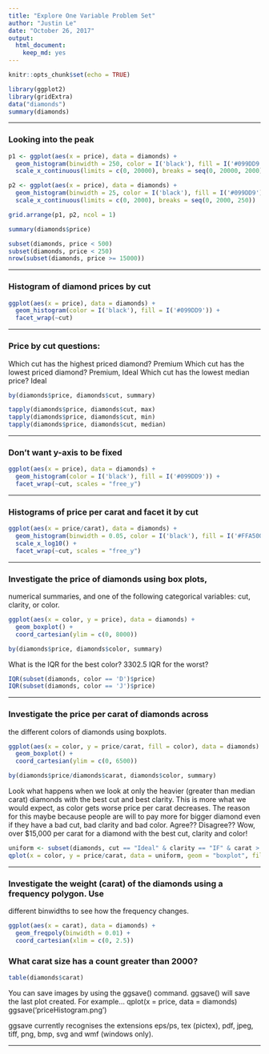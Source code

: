 ```yaml
---
title: "Explore One Variable Problem Set"
author: "Justin Le"
date: "October 26, 2017"
output: 
  html_document: 
    keep_md: yes
---
```


```r
knitr::opts_chunk$set(echo = TRUE)
```


```r
library(ggplot2)
library(gridExtra)
data("diamonds")
summary(diamonds)
```

***

### Looking into the peak

```r
p1 <- ggplot(aes(x = price), data = diamonds) +
  geom_histogram(binwidth = 250, color = I('black'), fill = I('#099DD9')) +
  scale_x_continuous(limits = c(0, 20000), breaks = seq(0, 20000, 2000))

p2 <- ggplot(aes(x = price), data = diamonds) +
  geom_histogram(binwidth = 25, color = I('black'), fill = I('#099DD9')) +
  scale_x_continuous(limits = c(0, 2000), breaks = seq(0, 2000, 250))

grid.arrange(p1, p2, ncol = 1)
```

```r
summary(diamonds$price)

subset(diamonds, price < 500)
subset(diamonds, price < 250)
nrow(subset(diamonds, price >= 15000))
```
***

### Histogram of diamond prices by cut

```r
ggplot(aes(x = price), data = diamonds) +
  geom_histogram(color = I('black'), fill = I('#099DD9')) +
  facet_wrap(~cut)
```

***

### Price by cut questions:
Which cut has the highest priced diamond? Premium
Which cut has the lowest priced diamond? Premium, Ideal
Which cut has the lowest median price? Ideal

```r
by(diamonds$price, diamonds$cut, summary)

tapply(diamonds$price, diamonds$cut, max)
tapply(diamonds$price, diamonds$cut, min)
tapply(diamonds$price, diamonds$cut, median)
```

***

### Don't want y-axis to be fixed

```r
ggplot(aes(x = price), data = diamonds) +
  geom_histogram(color = I('black'), fill = I('#099DD9')) +
  facet_wrap(~cut, scales = "free_y")
```

***

### Histograms of price per carat and facet it by cut

```r
ggplot(aes(x = price/carat), data = diamonds) +
  geom_histogram(binwidth = 0.05, color = I('black'), fill = I('#FFA500')) +
  scale_x_log10() +
  facet_wrap(~cut, scales = "free_y")
```

***

### Investigate the price of diamonds using box plots,
numerical summaries, and one of the following categorical
variables: cut, clarity, or color.

```r
ggplot(aes(x = color, y = price), data = diamonds) +
  geom_boxplot() +
  coord_cartesian(ylim = c(0, 8000))
```

```r
by(diamonds$price, diamonds$color, summary)
```

What is the IQR for the best color? 3302.5
IQR for the worst?

```r
IQR(subset(diamonds, color == 'D')$price)
IQR(subset(diamonds, color == 'J')$price)
```

***
### Investigate the price per carat of diamonds across
the different colors of diamonds using boxplots.

```r
ggplot(aes(x = color, y = price/carat, fill = color), data = diamonds) +
  geom_boxplot() +
  coord_cartesian(ylim = c(0, 6500))
```

```r
by(diamonds$price/diamonds$carat, diamonds$color, summary)
```

Look what happens when we look at only the heavier (greater than median carat) diamonds with the best cut and best clarity. This is more what we would expect, as color gets worse price per carat decreases. The reason for this maybe because people are will to pay more for bigger diamond even if they have a bad cut, bad clarity and bad color. 
Agree?? Disagree?? 
Wow, over $15,000 per carat for a diamond with the best cut, clarity and color!

```r
uniform <- subset(diamonds, cut == "Ideal" & clarity == "IF" & carat > 0.7)
qplot(x = color, y = price/carat, data = uniform, geom = "boxplot", fill = color)
```

***

### Investigate the weight (carat) of the diamonds using a frequency polygon. Use
different binwidths to see how the frequency changes. 

```r
ggplot(aes(x = carat), data = diamonds) +
  geom_freqpoly(binwidth = 0.01) +
  coord_cartesian(xlim = c(0, 2.5))
```

### What carat size has a count greater than 2000?

```r
table(diamonds$carat)
```

You can save images by using the ggsave() command.
ggsave() will save the last plot created.
For example...
                 qplot(x = price, data = diamonds)
                 ggsave('priceHistogram.png')

ggsave currently recognises the extensions eps/ps, tex (pictex),
pdf, jpeg, tiff, png, bmp, svg and wmf (windows only).

***
